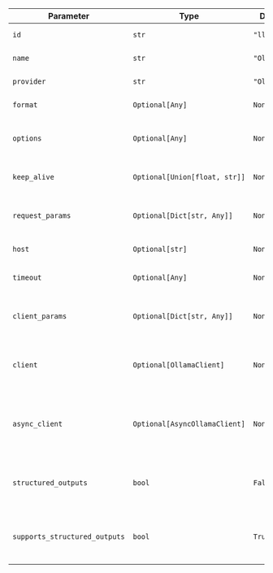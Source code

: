 | Parameter                     | Type                          | Default        | Description                                                  |
| ---------------------------- | ----------------------------- | -------------- | ------------------------------------------------------------ |
| `id`                         | `str`                         | `"llama3.1"`   | The ID of the model to use.                                  |
| `name`                       | `str`                         | `"Ollama"`     | The name of the model.                                       |
| `provider`                   | `str`                         | `"Ollama"`     | The provider of the model.                                   |
| `format`                     | `Optional[Any]`               | `None`         | The format of the response.                                  |
| `options`                    | `Optional[Any]`               | `None`         | Additional options to pass to the model.                     |
| `keep_alive`                 | `Optional[Union[float, str]]` | `None`         | The keep alive time for the model.                           |
| `request_params`             | `Optional[Dict[str, Any]]`    | `None`         | Additional parameters to pass to the request.                |
| `host`                       | `Optional[str]`               | `None`         | The host to connect to.                                      |
| `timeout`                    | `Optional[Any]`               | `None`         | The timeout for the connection.                              |
| `client_params`              | `Optional[Dict[str, Any]]`    | `None`         | Additional parameters to pass to the client.                 |
| `client`                     | `Optional[OllamaClient]`      | `None`         | A pre-configured instance of the Ollama client.              |
| `async_client`               | `Optional[AsyncOllamaClient]` | `None`         | A pre-configured instance of the asynchronous Ollama client. |
| `structured_outputs`         | `bool`                        | `False`        | Whether to use the structured outputs with this Model.       |
| `supports_structured_outputs`| `bool`                        | `True`         | Whether the Model supports structured outputs.                |
